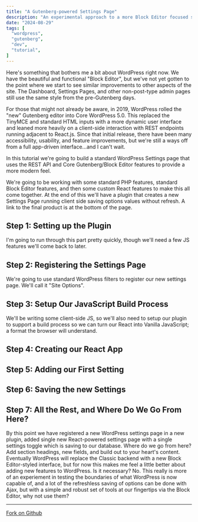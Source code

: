 ```yaml
---
title: "A Gutenberg-powered Settings Page"
description: "An experimental approach to a more Block Editor focused settings page."
date: "2024-08-29"
tags: [
  "wordpress",
  "gutenberg",
  "dev",
  "tutorial",
]
---
```


Here's something that bothers me a bit about WordPress right now. We have the beautiful and functional
"Block Editor", but we've not yet gotten to the point where we start to see similar improvements to other
aspects of the site. The Dashboard, Settings Pages, and other non-post-type admin pages still use the same
style from the pre-Gutenberg days.

For those that might not already be aware, in 2019, WordPress rolled the "new" Gutenberg editor into
Core WordPress 5.0. This replaced the TinyMCE and standard HTML inputs with a more dynamic user interface
and leaned more heavily on a client-side interaction with REST endpoints running adjacent to React.js.
Since that initial release, there have been many accessibility, usability, and feature improvements, but
we're still a ways off from a full app-driven interface...and I can't wait.

In this tutorial we're going to build a standard WordPress Settings page that uses the REST API and Core
Gutenberg/Block Editor features to provide a more modern feel.

We're going to be working with some standard PHP features, standard Block Editor features, and then some
custom React features to make this all come together. At the end of this we'll have a plugin that creates
a new Settings Page running client side saving options values without refresh. A link to the final product
is at the bottom of the page.

## Step 1: Setting up the Plugin
I'm going to run through this part pretty quickly, though we'll need a few JS features we'll come
back to later.

## Step 2: Registering the Settings Page
We're going to use standard WordPress filters to register our new settings page. We'll call it "Site Options".

## Step 3: Setup Our JavaScript Build Process
We'll be writing some client-side JS, so we'll also need to setup our plugin to support a build process
so we can turn our React into Vanilla JavaScript; a format the browser will understand.

## Step 4: Creating our React App

## Step 5: Adding our First Setting

## Step 6: Saving the new Settings

## Step 7: All the Rest, and Where Do We Go From Here?
By this point we have registered a new WordPress settings page in a new plugin, added single new
React-powered settings page with a single settings toggle which is saving to our database. Where do
we go from here? Add section headings, new fields, and build out to your heart's content. Eventually
WordPress will replace the Classic backend with a new Block Editor-styled interface, but for now this
makes me feel a little better about adding new features to WordPress. Is it necessary? No. This really is
more of an experiement in testing the boundaries of what WordPress is now capable of, and a lot of the
refreshless saving of options can be done with Ajax, but with a simple and robust set of tools at our
fingertips via the Block Editor, why not use them?

<hr/>

[Fork on Github]()
